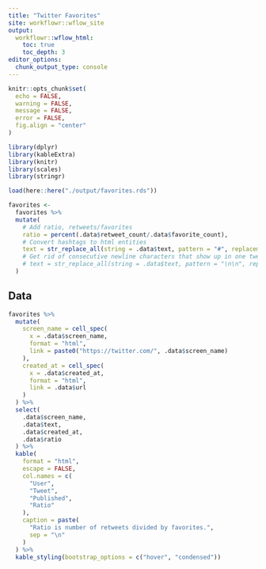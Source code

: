 ```yaml
---
title: "Twitter Favorites"
site: workflowr::wflow_site
output:
  workflowr::wflow_html:
    toc: true
    toc_depth: 3
editor_options: 
  chunk_output_type: console
---
```


```r
knitr::opts_chunk$set(
  echo = FALSE, 
  warning = FALSE, 
  message = FALSE, 
  error = FALSE, 
  fig.align = "center"
)
```

```r
library(dplyr)
library(kableExtra)
library(knitr)
library(scales)
library(stringr)
```

```r
load(here::here("./output/favorites.rds"))

favorites <- 
  favorites %>% 
  mutate(
    # Add ratio, retweets/favorites
    ratio = percent(.data$retweet_count/.data$favorite_count), 
    # Convert hashtags to html entities
    text = str_replace_all(string = .data$text, pattern = "#", replacement = "&num;"), 
    # Get rid of consecutive newline characters that show up in one tweet
    # text = str_replace_all(string = .data$text, pattern = "\n\n", replacement = "\n")
  )
```

## Data

```r
favorites %>% 
  mutate(
    screen_name = cell_spec(
      x = .data$screen_name, 
      format = "html", 
      link = paste0("https://twitter.com/", .data$screen_name)
    ), 
    created_at = cell_spec(
      x = .data$created_at, 
      format = "html", 
      link = .data$url
    )
  ) %>% 
  select(
    .data$screen_name, 
    .data$text, 
    .data$created_at, 
    .data$ratio
  ) %>% 
  kable(
    format = "html", 
    escape = FALSE, 
    col.names = c(
      "User", 
      "Tweet", 
      "Published", 
      "Ratio"
    ), 
    caption = paste(
      "Ratio is number of retweets divided by favorites.", 
      sep = "\n"
    )
  ) %>% 
  kable_styling(bootstrap_options = c("hover", "condensed"))
```
